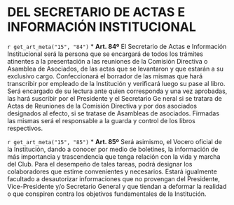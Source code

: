 # DEL SECRETARIO DE ACTAS E INFORMACIÓN INSTITUCIONAL {#cap15}

`r get_art_meta("15", "84")`
* **Art. 84º**
El Secretario de Actas e Información Institucional será la persona que se encargará de todos los trámites atinentes a la presentación a las reuniones de la Comisión Directiva o Asamblea de Asociados, de las actas que se levantaron y que estarán a su exclusivo cargo. Confeccionará el borrador de las mismas que hará transcribir por empleado de la Institución y verificará luego su pase al libro. Será encargado de su lectura ante quien corresponda y una vez aprobadas, las hará suscribir por el Presidente y el Secretario Ge neral si se tratara de Actas de Reuniones de la Comisión Directiva y por dos asociados designados al efecto, si se tratase de Asambleas de asociados. Firmadas las mismas será el responsable a la guarda y control de los libros respectivos.

`r get_art_meta("15", "85")`
* **Art. 85º**
Será asimismo, el Vocero oficial de la Institución, dando a conocer por medio de boletines, la información de más importancia y trascendencia que tenga relación con la vida y marcha del Club. Para el desempeño de tales tareas, podrá designar los colaboradores que estime convenientes y necesarios. Estará igualmente facultado a desautorizar informaciones que no provengan del Presidente, Vice-Presidente y/o Secretario General y que tiendan a deformar la realidad o que conspiren contra los objetivos fundamentales de la Institución.
